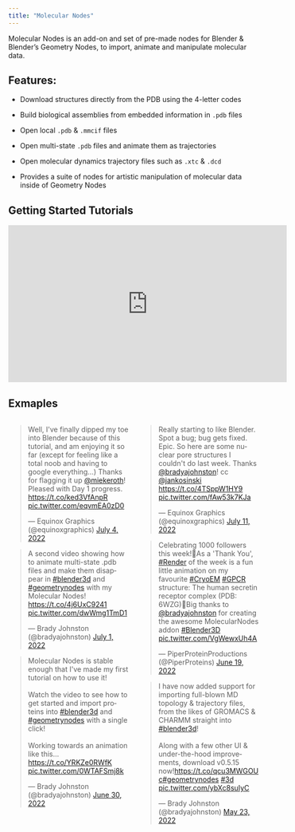 ```yaml
---
title: "Molecular Nodes"
---
```


Molecular Nodes is an add-on and set of pre-made nodes for Blender & Blender's Geometry Nodes, to import, animate and manipulate molecular data.

## Features:

-   Download structures directly from the PDB using the 4-letter codes

-   Build biological assemblies from embedded information in `.pdb` files

-   Open local `.pdb` & `.mmcif` files

-   Open multi-state `.pdb` files and animate them as trajectories

-   Open molecular dynamics trajectory files such as `.xtc` & `.dcd`

-   Provides a suite of nodes for artistic manipulation of molecular data inside of Geometry Nodes

## Getting Started Tutorials
:::{.center}
<iframe width="560" height="315" src="https://www.youtube.com/embed/CvmFaRVmZRU" title="YouTube video player" frameborder="0" allow="accelerometer; autoplay; clipboard-write; encrypted-media; gyroscope; picture-in-picture" allowfullscreen></iframe>
:::

## Exmaples

::::{.columns}

:::{.column width="50%"}
<blockquote class="twitter-tweet"><p lang="en" dir="ltr">Well, I&#39;ve finally dipped my toe into Blender because of this tutorial, and am enjoying it so far (except for feeling like a total noob and having to google everything...) Thanks for flagging it up <a href="https://twitter.com/miekeroth?ref_src=twsrc%5Etfw">@miekeroth</a>! Pleased with Day 1 progress. <a href="https://t.co/ked3VfAnpR">https://t.co/ked3VfAnpR</a> <a href="https://t.co/eqvmEA0zD0">pic.twitter.com/eqvmEA0zD0</a></p>&mdash; Equinox Graphics (@equinoxgraphics) <a href="https://twitter.com/equinoxgraphics/status/1544061154833575936?ref_src=twsrc%5Etfw">July 4, 2022</a></blockquote> <script async src="https://platform.twitter.com/widgets.js" charset="utf-8"></script> 

<blockquote class="twitter-tweet"><p lang="en" dir="ltr">A second video showing how to animate multi-state .pdb files and make them disappear in <a href="https://twitter.com/hashtag/blender3d?src=hash&amp;ref_src=twsrc%5Etfw">#blender3d</a> and <a href="https://twitter.com/hashtag/geometrynodes?src=hash&amp;ref_src=twsrc%5Etfw">#geometrynodes</a> with my Molecular Nodes! <a href="https://t.co/4j6UxC9241">https://t.co/4j6UxC9241</a> <a href="https://t.co/dwWmg1TmD1">pic.twitter.com/dwWmg1TmD1</a></p>&mdash; Brady Johnston (@bradyajohnston) <a href="https://twitter.com/bradyajohnston/status/1542701529034944512?ref_src=twsrc%5Etfw">July 1, 2022</a></blockquote> <script async src="https://platform.twitter.com/widgets.js" charset="utf-8"></script> 

<blockquote class="twitter-tweet"><p lang="en" dir="ltr">Molecular Nodes is stable enough that I&#39;ve made my first tutorial on how to use it! <br><br>Watch the video to see how to get started and import proteins into <a href="https://twitter.com/hashtag/blender3d?src=hash&amp;ref_src=twsrc%5Etfw">#blender3d</a> and <a href="https://twitter.com/hashtag/geometrynodes?src=hash&amp;ref_src=twsrc%5Etfw">#geometrynodes</a> with a single click!<br><br>Working towards an animation like this...<a href="https://t.co/YRKZe0RWfK">https://t.co/YRKZe0RWfK</a> <a href="https://t.co/0WTAFSmj8k">pic.twitter.com/0WTAFSmj8k</a></p>&mdash; Brady Johnston (@bradyajohnston) <a href="https://twitter.com/bradyajohnston/status/1542494319910694912?ref_src=twsrc%5Etfw">June 30, 2022</a></blockquote> <script async src="https://platform.twitter.com/widgets.js" charset="utf-8"></script> 
:::

:::{.column width="50%"}

<blockquote class="twitter-tweet"><p lang="en" dir="ltr">Really starting to like Blender. Spot a bug; bug gets fixed. Epic. So here are some nuclear pore structures I couldn&#39;t do last week. Thanks <a href="https://twitter.com/bradyajohnston?ref_src=twsrc%5Etfw">@bradyajohnston</a>! cc <a href="https://twitter.com/jankosinski?ref_src=twsrc%5Etfw">@jankosinski</a> <a href="https://t.co/4TSppW1HY9">https://t.co/4TSppW1HY9</a> <a href="https://t.co/fAw53k7KJa">pic.twitter.com/fAw53k7KJa</a></p>&mdash; Equinox Graphics (@equinoxgraphics) <a href="https://twitter.com/equinoxgraphics/status/1546407850318118912?ref_src=twsrc%5Etfw">July 11, 2022</a></blockquote> <script async src="https://platform.twitter.com/widgets.js" charset="utf-8"></script> 

<blockquote class="twitter-tweet"><p lang="en" dir="ltr">Celebrating 1000 followers this week!🥳As a &#39;Thank You&#39;, <a href="https://twitter.com/hashtag/Render?src=hash&amp;ref_src=twsrc%5Etfw">#Render</a> of the week is a fun little animation on my favourite <a href="https://twitter.com/hashtag/CryoEM?src=hash&amp;ref_src=twsrc%5Etfw">#CryoEM</a> <a href="https://twitter.com/hashtag/GPCR?src=hash&amp;ref_src=twsrc%5Etfw">#GPCR</a> structure: The human secretin receptor complex (PDB: 6WZG)🎉Big thanks to <a href="https://twitter.com/bradyajohnston?ref_src=twsrc%5Etfw">@bradyajohnston</a> for creating the awesome MolecularNodes addon <a href="https://twitter.com/hashtag/Blender3D?src=hash&amp;ref_src=twsrc%5Etfw">#Blender3D</a> <a href="https://t.co/VgWewxUh4A">pic.twitter.com/VgWewxUh4A</a></p>&mdash; PiperProteinProductions (@PiperProteins) <a href="https://twitter.com/PiperProteins/status/1538446488732176384?ref_src=twsrc%5Etfw">June 19, 2022</a></blockquote> <script async src="https://platform.twitter.com/widgets.js" charset="utf-8"></script> 

<blockquote class="twitter-tweet"><p lang="en" dir="ltr">I have now added support for importing full-blown MD topology &amp; trajectory files, from the likes of GROMACS &amp; CHARMM straight into <a href="https://twitter.com/hashtag/blender3d?src=hash&amp;ref_src=twsrc%5Etfw">#blender3d</a>! <br><br>Along with a few other UI &amp; under-the-hood improvements, download v0.5.15 now!<a href="https://t.co/qcu3MWGOUc">https://t.co/qcu3MWGOUc</a><a href="https://twitter.com/hashtag/geometrynodes?src=hash&amp;ref_src=twsrc%5Etfw">#geometrynodes</a> <a href="https://twitter.com/hashtag/3d?src=hash&amp;ref_src=twsrc%5Etfw">#3d</a> <a href="https://t.co/ybXc8suIyC">pic.twitter.com/ybXc8suIyC</a></p>&mdash; Brady Johnston (@bradyajohnston) <a href="https://twitter.com/bradyajohnston/status/1528540839776903168?ref_src=twsrc%5Etfw">May 23, 2022</a></blockquote> <script async src="https://platform.twitter.com/widgets.js" charset="utf-8"></script> 
:::
::::
